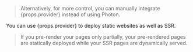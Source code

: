 
> Alternatively, for more control, you can <Link href="#manual-integration">manually integrate {props.provider}</Link> instead of using Photon.

<PhotonBetaWarning />

You can use {props.provider} to deploy <Link href="/pre-rendering">static websites</Link> as well as <Link href="/ssr">SSR</Link>.

> If you <Link href="/pre-rendering#partial">pre-render your pages only partially</Link>, your pre-rendered pages are statically deployed while your SSR pages are dynamically served.
